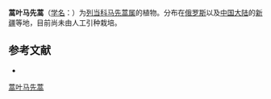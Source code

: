 {{Speciesbox
| name = 蒿叶马先蒿
| status = 
| status_system = 
| image =
| genus = Pedicularis
| species = abrotanifolia
| authority = M. Bieb.
| subdivision_ranks =[[变种|变种]]
| subdivision =
* 蒿叶马先蒿 ''P. a.'' var. ''abrotanifolia''
}}

'''蒿叶马先蒿'''（[[学名|学名]]：{{lang|la|''Pedicularis abrotanifolia''}}）为[[列当科|列当科]][[马先蒿属|马先蒿属]]的植物。分布在[[俄罗斯|俄罗斯]]以及[[中国大陆|中国大陆]]的[[新疆|新疆]]等地，目前尚未由人工引种栽培。

== 参考文献 ==
<div class="references-small">
* {{cite web| url =http://www.bioinfo.cn/db05/KmzwSpecies.php?action=view&id=21213| title =蒿叶马先蒿（变种）| work =《中国高等植物数据库全库》| publisher =中国科学院微生物研究所| author =昆明植物研究所| accessdate =2009-02-25| deadurl =yes| archiveurl =https://web.archive.org/web/20160305001147/http://www.bioinfo.cn/db05/KmzwSpecies.php?action=view&id=21213| archivedate =2016-03-05}}
</div>
{{Taxonbar|from=Q15231040}}

[[Category:马先蒿属|蒿叶马先蒿]]


{{植物小作品}}